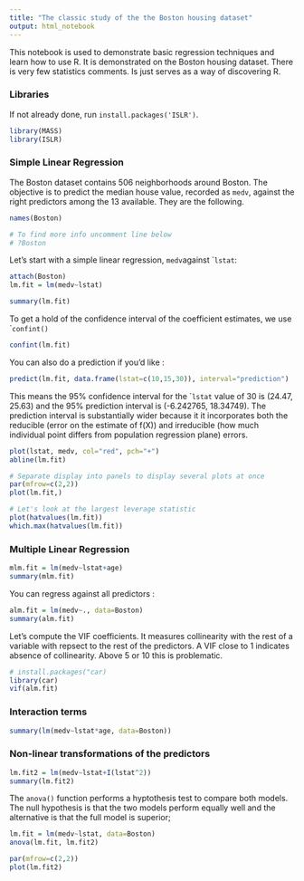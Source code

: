 ```yaml
---
title: "The classic study of the the Boston housing dataset"
output: html_notebook
---
```


This notebook is used to demonstrate basic regression techniques and learn how to use R. It is demonstrated on the Boston housing dataset. There is very few statistics comments. Is just serves as a way of discovering R.

### Libraries

If not already done, run ``` install.packages('ISLR')```.
```r
library(MASS)
library(ISLR)
```

### Simple Linear Regression

The Boston dataset contains 506 neighborhoods around Boston. The objective is to predict the median house value, recorded as ````medv````, against the right predictors among the 13 available. They are the following.

```r
names(Boston)

# To find more info uncomment line below
# ?Boston 
```

Let's start with a simple linear regression, ````medv````against ````lstat```:

```r
attach(Boston)
lm.fit = lm(medv~lstat)
```

```r
summary(lm.fit)
```

To get a hold of the confidence interval of the coefficient estimates, we use ````confint()```

```r
confint(lm.fit)
```

You can also do a prediction if you'd like : 

```r
predict(lm.fit, data.frame(lstat=c(10,15,30)), interval="prediction")
```

This means the 95% confidence interval for the ````lstat``` value of 30 is (24.47, 25.63) and the 95% prediction interval is (-6.242765, 18.34749). The prediction interval is substantially wider because it it incorporates both the reducible (error on the estimate of f(X)) and irreducible (how much individual point differs from population regression plane) errors.

```r
plot(lstat, medv, col="red", pch="+")
abline(lm.fit)
```

```r
# Separate display into panels to display several plots at once
par(mfrow=c(2,2))
plot(lm.fit,)
```
```r
# Let's look at the largest leverage statistic
plot(hatvalues(lm.fit))
which.max(hatvalues(lm.fit))
```


### Multiple Linear Regression

```r
mlm.fit = lm(medv~lstat+age)
summary(mlm.fit)
```

You can regress against all predictors :

```r
alm.fit = lm(medv~., data=Boston)
summary(alm.fit)
```

Let's compute the VIF coefficients. It measures collinearity with the rest of a variable with repsect to the rest of the predictors. A VIF close to 1 indicates absence of collinearity. Above 5 or 10 this is problematic.

```r
# install.packages("car)
library(car)
vif(alm.fit)
```

### Interaction terms

```r
summary(lm(medv~lstat*age, data=Boston))
```

### Non-linear transformations of the predictors

```r
lm.fit2 = lm(medv~lstat+I(lstat^2))
summary(lm.fit2)
```

The ```anova()``` function performs a hyptothesis test to compare both models. The null hypothesis is that the two models perform equally well and the alternative is that the full model is superior; 

```r
lm.fit = lm(medv~lstat, data=Boston)
anova(lm.fit, lm.fit2)
```

```r
par(mfrow=c(2,2))
plot(lm.fit2)
```




